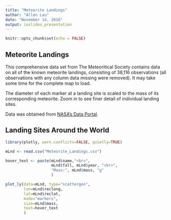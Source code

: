 ```yaml
---
title: "Meteorite Landings"
author: "Allen Lau"
date: "November 14, 2016"
output: ioslides_presentation
---
```


```r
knitr::opts_chunk$set(echo = FALSE)
```

## Meteorite Landings
This comprehensive data set from The Meteoritical Society contains data on all of the known meteorite landings, consisting of 38,116 observations (all observations with any column data missing were removed). It may take some time for the complete map to load.

The diameter of each marker at a landing site is scaled to the mass of its corresponding meteorite. Zoom in to see finer detail of individual landing sites.

Data was obtained from <a href="https://data.nasa.gov/Space-Science/Meteorite-Landings/gh4g-9sfh" target="_blank">NASA's Data Portal</a>.

## Landing Sites Around the World
```r
library(plotly, warn.conflicts=FALSE, quietly=TRUE)

mLnd <- read.csv("Meteorite_Landings.csv")

hover_text <- paste(mLnd$name,"<br>",
                    mLnd$fall, mLnd$year, "<br>",
                    "Mass:", mLnd$mass, "g"
                    )

plot_ly(data=mLnd, type="scattergeo",
        lon=mLnd$reclong, 
        lat=mLnd$reclat, 
        mode="markers",
        size=mLnd$mass,
        text=hover_text
        )
```
